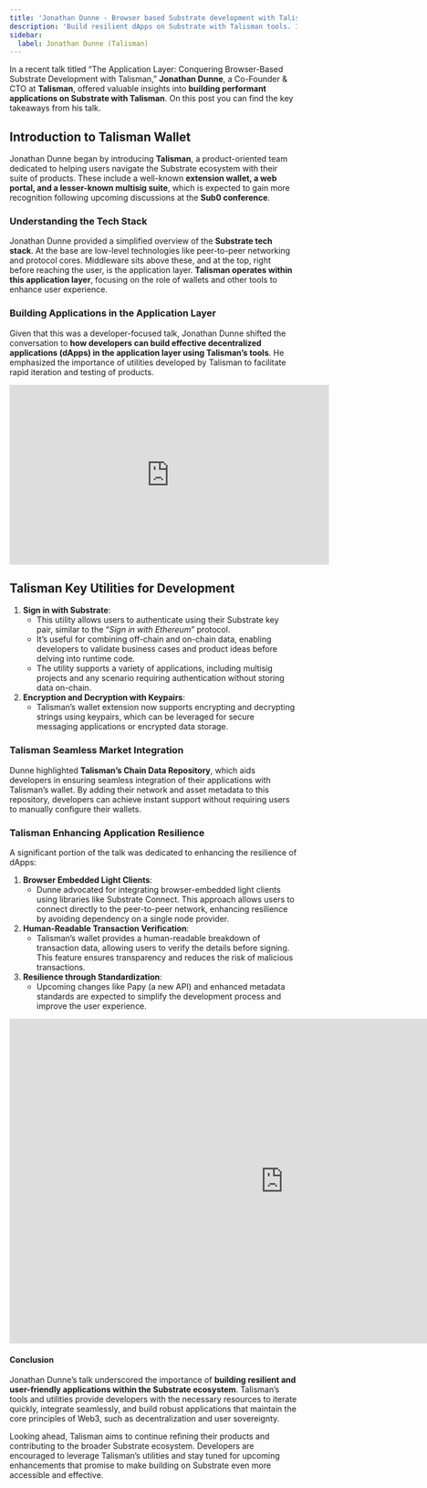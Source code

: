 ```yaml
---
title: 'Jonathan Dunne - Browser based Substrate development with Talisman'
description: 'Build resilient dApps on Substrate with Talisman tools. Insights from Jonathan Dunne on browser light clients at Sub0 2024.'
sidebar:
  label: Jonathan Dunne (Talisman)
---
```


In a recent talk titled “The Application Layer: Conquering Browser-Based Substrate Development with Talisman,” **Jonathan Dunne**, a Co-Founder &amp; CTO at **Talisman**, offered valuable insights into **building performant applications on Substrate with Talisman**. On this post you can find the key takeaways from his talk.

## Introduction to Talisman Wallet
Jonathan Dunne began by introducing **Talisman**, a product-oriented team dedicated to helping users navigate the Substrate ecosystem with their suite of products. These include a well-known **extension wallet, a web portal, and a lesser-known multisig suite**, which is expected to gain more recognition following upcoming discussions at the **Sub0 conference**.

### Understanding the Tech Stack

Jonathan Dunne provided a simplified overview of the **Substrate tech stack**. At the base are low-level technologies like peer-to-peer networking and protocol cores. Middleware sits above these, and at the top, right before reaching the user, is the application layer. **Talisman operates within this application layer**, focusing on the role of wallets and other tools to enhance user experience.

### Building Applications in the Application Layer

Given that this was a developer-focused talk, Jonathan Dunne shifted the conversation to **how developers can build effective decentralized applications (dApps) in the application layer using Talisman’s tools**. He emphasized the importance of utilities developed by Talisman to facilitate rapid iteration and testing of products.

<iframe allowfullscreen="allowfullscreen" frameborder="0" height="315" src="https://www.youtube.com/embed/MIJfshY60rk?si=Lv0H6JgnGAG_obZp" title="YouTube video player" width="560"></iframe>

## Talisman Key Utilities for Development
1. **Sign in with Substrate**: 
    - This utility allows users to authenticate using their Substrate key pair, similar to the “*Sign in with Ethereum*” protocol.
    - It’s useful for combining off-chain and on-chain data, enabling developers to validate business cases and product ideas before delving into runtime code.
    - The utility supports a variety of applications, including multisig projects and any scenario requiring authentication without storing data on-chain.
2. **Encryption and Decryption with Keypairs**: 
    - Talisman’s wallet extension now supports encrypting and decrypting strings using keypairs, which can be leveraged for secure messaging applications or encrypted data storage.

### Talisman Seamless Market Integration
Dunne highlighted **Talisman’s Chain Data Repository**, which aids developers in ensuring seamless integration of their applications with Talisman’s wallet. By adding their network and asset metadata to this repository, developers can achieve instant support without requiring users to manually configure their wallets.

### Talisman Enhancing Application Resilience
A significant portion of the talk was dedicated to enhancing the resilience of dApps:
1. **Browser Embedded Light Clients**: 
    - Dunne advocated for integrating browser-embedded light clients using libraries like Substrate Connect. This approach allows users to connect directly to the peer-to-peer network, enhancing resilience by avoiding dependency on a single node provider.
2. **Human-Readable Transaction Verification**: 
    - Talisman’s wallet provides a human-readable breakdown of transaction data, allowing users to verify the details before signing. This feature ensures transparency and reduces the risk of malicious transactions.
3. **Resilience through Standardization**: 
    - Upcoming changes like Papy (a new API) and enhanced metadata standards are expected to simplify the development process and improve the user experience.

<iframe allowfullscreen="allowfullscreen" frameborder="0" height="569" src="https://docs.google.com/presentation/d/e/2PACX-1vTjdvrR1taDK07R1Pz0xMU5pH62htiZsYac1zyZlnyjNohS-4ITWwSGHlzDfSYuUmGLO7LA-JZ-dzbY/embed?start=false&loop=false&delayms=60000" width="960"></iframe>

#### Conclusion
Jonathan Dunne’s talk underscored the importance of **building resilient and user-friendly applications within the Substrate ecosystem**. Talisman’s tools and utilities provide developers with the necessary resources to iterate quickly, integrate seamlessly, and build robust applications that maintain the core principles of Web3, such as decentralization and user sovereignty.

Looking ahead, Talisman aims to continue refining their products and contributing to the broader Substrate ecosystem. Developers are encouraged to leverage Talisman’s utilities and stay tuned for upcoming enhancements that promise to make building on Substrate even more accessible and effective.